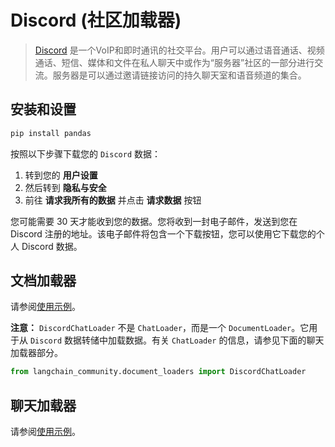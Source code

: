 # Discord (社区加载器)

>[Discord](https://discord.com/) 是一个VoIP和即时通讯的社交平台。用户可以通过语音通话、视频通话、短信、媒体和文件在私人聊天中或作为“服务器”社区的一部分进行交流。服务器是可以通过邀请链接访问的持久聊天室和语音频道的集合。

## 安装和设置

```bash
pip install pandas
```

按照以下步骤下载您的 `Discord` 数据：

1. 转到您的 **用户设置**
2. 然后转到 **隐私与安全**
3. 前往 **请求我所有的数据** 并点击 **请求数据** 按钮

您可能需要 30 天才能收到您的数据。您将收到一封电子邮件，发送到您在 Discord 注册的地址。该电子邮件将包含一个下载按钮，您可以使用它下载您的个人 Discord 数据。

## 文档加载器

请参阅[使用示例](/docs/integrations/document_loaders/discord)。

**注意：** `DiscordChatLoader` 不是 `ChatLoader`，而是一个 `DocumentLoader`。它用于从 `Discord` 数据转储中加载数据。有关 `ChatLoader` 的信息，请参见下面的聊天加载器部分。

```python
from langchain_community.document_loaders import DiscordChatLoader
```

## 聊天加载器

请参阅[使用示例](/docs/integrations/chat_loaders/discord)。